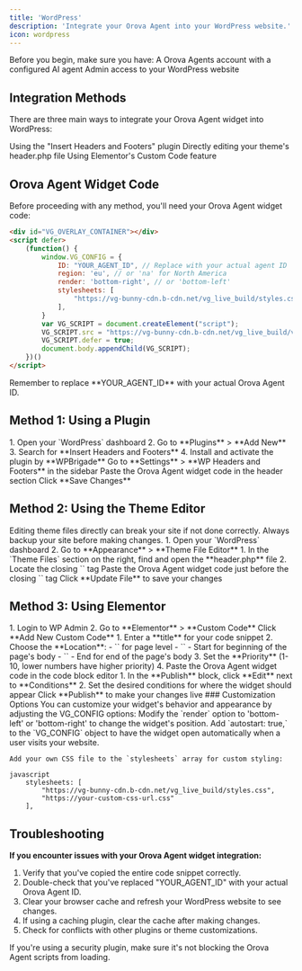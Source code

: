 ```yaml
---
title: 'WordPress'
description: 'Integrate your Orova Agent into your WordPress website.'
icon: wordpress
---
```




<Card title="Prerequisites" icon="check">
Before you begin, make sure you have:
<CardGroup cols={2}>
  <Card title="" icon="face-smile-wink">
    A Orova Agents account with a configured AI agent
  </Card>
  <Card title="" icon="wordpress">
    Admin access to your WordPress website
  </Card>
</CardGroup>
</Card>

## Integration Methods

There are three main ways to integrate your Orova Agent widget into WordPress:

<CardGroup cols={3}>
  <Card title="Plugin Method" icon="puzzle-piece">
    Using the "Insert Headers and Footers" plugin
  </Card>
  <Card title="Theme Editor Method" icon="paintbrush">
    Directly editing your theme's header.php file
  </Card>
  <Card title="Elementor Method" icon="elementor">
    Using Elementor's Custom Code feature
  </Card>
</CardGroup>

## Orova Agent Widget Code

Before proceeding with any method, you'll need your Orova Agent widget code:

```html
<div id="VG_OVERLAY_CONTAINER"></div>
<script defer>
    (function() {
        window.VG_CONFIG = {
            ID: "YOUR_AGENT_ID", // Replace with your actual agent ID
            region: 'eu', // or 'na' for North America
            render: 'bottom-right', // or 'bottom-left'
            stylesheets: [
                "https://vg-bunny-cdn.b-cdn.net/vg_live_build/styles.css",
            ],
        }
        var VG_SCRIPT = document.createElement("script");
        VG_SCRIPT.src = "https://vg-bunny-cdn.b-cdn.net/vg_live_build/vg_bundle.js";
        VG_SCRIPT.defer = true;
        document.body.appendChild(VG_SCRIPT);
    })()
</script>
```

<Warning>
  Remember to replace **YOUR_AGENT_ID** with your actual Orova Agent ID.
</Warning>

## Method 1: Using a Plugin

<Steps>
  <Step title="Install Plugin">
    1. Open your `WordPress` dashboard
    2. Go to **Plugins** > **Add New**
    3. Search for **Insert Headers and Footers**
    4. Install and activate the plugin by **WPBrigade**
  </Step>
  <Step title="Access Plugin Settings">
    Go to **Settings** > **WP Headers and Footers** in the sidebar
  </Step>
  <Step title="Add Widget Code">
    Paste the Orova Agent widget code in the header section
  </Step>
  <Step title="Save Changes">
    Click **Save Changes**
  </Step>
</Steps>

## Method 2: Using the Theme Editor

<Warning>
  Editing theme files directly can break your site if not done correctly. Always backup your site before making changes.
</Warning>
<Steps>
  <Step title="Access Theme Editor">
    1. Open your `WordPress` dashboard
    2. Go to **Appearance** > **Theme File Editor**
  </Step>
  <Step title="Edit Header File">
    1. In the `Theme Files` section on the right, find and open the **header.php** file
    2. Locate the closing `</head>` tag
  </Step>
  <Step title="Add Widget Code">
    Paste the Orova Agent widget code just before the closing `</head>` tag
  </Step>
  <Step title="Save Changes">
    Click **Update File** to save your changes
  </Step>
</Steps>

## Method 3: Using Elementor

<Steps>
  <Step title="Access Elementor Custom Code">
    1. Login to WP Admin
    2. Go to **Elementor** > **Custom Code**
  </Step>
  <Step title="Add New Custom Code">
    Click **Add New Custom Code**
  </Step>
  <Step title="Configure Custom Code">
    1. Enter a **title** for your code snippet
    2. Choose the **Location**:
       - `<head>` for page level
       - `<body>` - Start for beginning of the page's body
       - `<body>` - End for end of the page's body
    3. Set the **Priority** (1-10, lower numbers have higher priority)
    4. Paste the Orova Agent widget code in the code block editor
  </Step>
  <Step title="Set Display Conditions">
    1. In the **Publish** block, click **Edit** next to **Conditions**
    2. Set the desired conditions for where the widget should appear
  </Step>
  <Step title="Publish">
    Click **Publish** to make your changes live
  </Step>
</Steps>
### Customization Options
You can customize your widget's behavior and appearance by adjusting the VG_CONFIG options:

<AccordionGroup>
  <Accordion title="Change Position">
    Modify the `render` option to 'bottom-left' or 'bottom-right' to change the widget's position.
  </Accordion>
  <Accordion title="Autostart Chat">
    Add `autostart: true,` to the `VG_CONFIG` object to have the widget open automatically when a user visits your website.
  </Accordion>
  <Accordion title="Custom Styling">

    Add your own CSS file to the `stylesheets` array for custom styling:

```
javascript
    stylesheets: [
        "https://vg-bunny-cdn.b-cdn.net/vg_live_build/styles.css",
        "https://your-custom-css-url.css"
    ],
```
  </Accordion>
</AccordionGroup>

## Troubleshooting
**If you encounter issues with your Orova Agent widget integration:**

1. Verify that you've copied the entire code snippet correctly.
2. Double-check that you've replaced "YOUR_AGENT_ID" with your actual Orova Agent ID.
3. Clear your browser cache and refresh your WordPress website to see changes.
4. If using a caching plugin, clear the cache after making changes.
5. Check for conflicts with other plugins or theme customizations.

<Note>
  If you're using a security plugin, make sure it's not blocking the Orova Agent scripts from loading.
</Note>